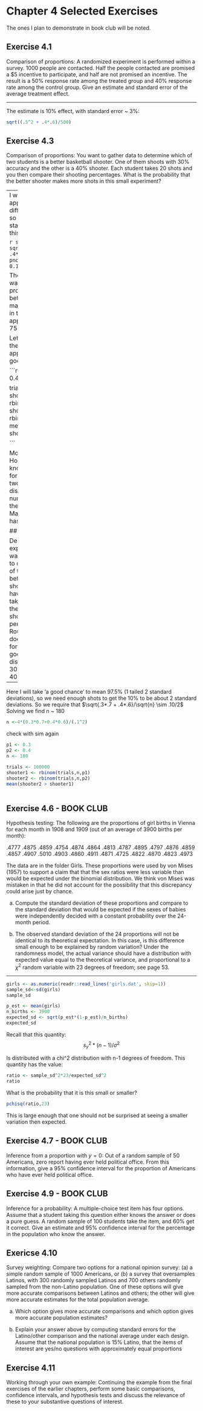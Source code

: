 # Chapter 4 Selected Exercises

The ones I plan to demonstrate in book club will be noted.

## Exercise 4.1

Comparison of proportions: A randomized experiment is performed within a survey. 1000 people are contacted. Half the people contacted are promised a $5 incentive to participate, and half are not promised an incentive. The result is a 50% response rate among the treated group and 40% response rate among the control group. Give an estimate and standard error of the average treatment effect.

---

The estimate is 10% effect, with standard error ~ 3%:

```r
sqrt((.5^2 + .4*.6)/500)

```



## Exercise 4.3

Comparison of proportions: You want to gather data to determine which of two students is a better basketball shooter. One of them shoots with 30% accuracy and the other is a 40% shooter. Each student takes 20 shots and you then compare their shooting percentages. 
What is the probability that the better shooter makes more shots in this small experiment?

---
I will use normal approximation.  The difference is 10% , so computing the standard error of this percentage:

```r
se <- sqrt((.7*.3 + .4*.6)/20)
1-pnorm(0, mean = 0.1, sd = se)
```

The standard error was  15% .   The probability that the bettter shooter makes more shots in this approximation is 75%

Let's sim to be sure the normal approximation is good. 

```r
p1 <- 0.3
p2 <- 0.4

trials <- 100000
shooter1 <- rbinom(trials,20,p1)
shooter2 <- rbinom(trials,20,p2)
mean(shooter2 > shooter1)
 
```

More like 70%. However I dont know a closed form for the difference of two binomial distributions so the numerical answer is the best I can get. Maybe someone has a better idea.

## Exercise 4.4

Designing an experiment: You want to gather data to determine which of two students is a better basketball shooter. You plan to have each student take # shots and then compare their shooting percentages. Roughly how large does # have to be for you to have a good chance of distinguishing a 30% shooter from a 40% shooter?

---

Here I will take 'a good chance' to mean 97.5% (1 tailed 2 standard deviations), so we need enough shots to get the 10% to be about 2 standard deviations. So we require that $\sqrt{.3*.7 + .4*.6}/\sqrt{n} \sim .10/2$ Solving we find n ~ 180

```r
n <-4*(0.3*0.7+0.4*0.6)/(.1^2)

```

check with sim again

```r
p1 <- 0.3
p2 <- 0.4
n <- 180

trials <- 100000
shooter1 <- rbinom(trials,n,p1)
shooter2 <- rbinom(trials,n,p2)
mean(shooter2 > shooter1)
 
```

## Exercise 4.6 - BOOK CLUB
Hypothesis testing: The following are the proportions of girl births in Vienna for each month in 1908 and 1909 (out of an average of 3900 births per month):

.4777  .4875  .4859  .4754  .4874  .4864  .4813  .4787  .4895  .4797  .4876  .4859
.4857  .4907  .5010  .4903  .4860  .4911  .4871  .4725  .4822  .4870  .4823  .4973

The data are in the folder Girls. These proportions were used by von Mises (1957) to support a claim that that the sex ratios were less variable than would be expected under the binomial distribution. We think von Mises was mistaken in that he did not account for the possibility that this discrepancy could arise just by chance.

(a)  Compute the standard deviation of these proportions and compare to the standard deviation that would be expected if the sexes of babies were independently decided with a constant probability over the 24-month period.

(b)  The observed standard deviation of the 24 proportions will not be identical to its theoretical expectation. In this case, is this difference small enough to be explained by random variation? Under the randomness model, the actual variance should have a distribution with expected value equal to the theoretical variance, and proportional to a $\chi^2$ random variable with 23 degrees of freedom; see page 53.

---

```r
girls <- as.numeric(readr::read_lines('girls.dat', skip=1))
sample_sd<-sd(girls)
sample_sd
```

```r
p_est <- mean(girls)
n_births <- 3900
expected_sd <- sqrt(p_est*(1-p_est)/n_births)
expected_sd 
```

Recall that this quantity:
$$
s_y^2*(n-1)/\sigma^2
$$

Is distributed with a chi^2 distribution with n-1 degrees of freedom.  This quantity has the value:

```r
ratio <- sample_sd^2*23/expected_sd^2
ratio
```

What is the probability that it is this small or smaller?

```r
pchisq(ratio,23)
```

This is large enough that one should not be surprised at seeing a smaller variation then expected.

## Exercise 4.7 - BOOK CLUB

Inference from a proportion with $y = 0$: Out of a random sample of 50 Americans, zero report
having ever held political office. From this information, give a 95% confidence interval for the
proportion of Americans who have ever held political office.

## Exercise 4.9 - BOOK CLUB

Inference for a probability: A multiple-choice test item has four options. Assume that a student
taking this question either knows the answer or does a pure guess. A random sample of 100
students take the item, and 60% get it correct. Give an estimate and 95% confidence interval for
the percentage in the population who know the answer.

## Exericse 4.10  

Survey weighting: Compare two options for a national opinion survey: (a) a simple random
sample of 1000 Americans, or (b) a survey that oversamples Latinos, with 300 randomly sampled
Latinos and 700 others randomly sampled from the non-Latino population. One of these options
will give more accurate comparisons between Latinos and others; the other will give more
accurate estimates for the total population average.

(a) Which option gives more accurate comparisons and which option gives more accurate
population estimates?

(b) Explain your answer above by computing standard errors for the Latino/other comparison and
the national average under each design. Assume that the national population is 15% Latino,
that the items of interest are yes/no questions with approximately equal proportions


## Exercise 4.11

Working through your own example: Continuing the example from the final exercises of the
earlier chapters, perform some basic comparisons, confidence intervals, and hypothesis tests and
discuss the relevance of these to your substantive questions of interest.